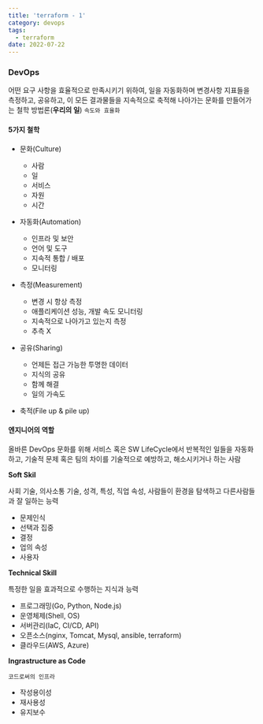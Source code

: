 ```yaml
---
title: 'terraform - 1'
category: devops
tags:
  - terraform
date: 2022-07-22
---
```


### DevOps

어떤 요구 사항을 효율적으로 만족시키기 위하여, 일을 자동화하며 변경사항 지표들을 측정하고, 공유하고, 이 모든 결과물들을 지속적으로 축적해 나아가는 문화를 만들어가는 철학 방법론(**우리의 일**) `속도와 효율화`

#### 5가지 철학

- 문화(Culture)
  - 사람
  - 일
  - 서비스
  - 자원
  - 시간
- 자동화(Automation)
  - 인프라 및 보안
  - 언어 및 도구
  - 지속적 통합 / 배포
  - 모니터링
- 측정(Measurement)
  - 변경 시 항상 측정
  - 애플리케이션 성능, 개발 속도 모니터링
  - 지속적으로 나아가고 있는지 측정
  - 추측 X
- 공유(Sharing)

  - 언제든 접근 가능한 투명한 데이터
  - 지식의 공유
  - 함께 해결
  - 일의 가속도

- 축적(File up & pile up)

#### 엔지니어의 역할

올바른 DevOps 문화를 위해 서비스 혹은 SW LifeCycle에서 반복적인 일들을 자동화 하고, 기술적 문제 혹은 팀의 차이를 기술적으로 예방하고, 해소시키거나 하는 사람

**Soft Skil**

사회 기술, 의사소통 기술, 성격, 특성, 직업 속성, 사람들이 환경을 탐색하고 다른사람들과 잘 일하는 능력

- 문제인식
- 선택과 집중
- 결정
- 업의 속성
- 사용자

**Technical Skill**

특정한 일을 효과적으로 수행하는 지식과 능력

- 프로그래밍(Go, Python, Node.js)
- 운영체제(Shell, OS)
- 서버관리(IaC, CI/CD, API)
- 오픈소스(nginx, Tomcat, Mysql, ansible, terraform)
- 클라우드(AWS, Azure)

**Ingrastructure as Code**

`코드로써의 인프라`

- 작성용이성
- 재사용성
- 유지보수

